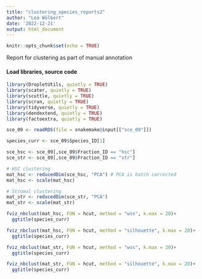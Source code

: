 ```yaml
---
title: "clustering_species_reports2"
author: "Lea Wölbert"
date: '2022-12-21'
output: html_document
---
```


```r
knitr::opts_chunk$set(echo = TRUE)
```

Report for clustering as part of manual annotation

#### Load libraries, source code 

```r
library(DropletUtils, quietly = TRUE) 
library(scater, quietly = TRUE) 
library(scuttle, quietly = TRUE) 
library(scran, quietly = TRUE) 
library(tidyverse, quietly = TRUE) 
library(dendextend, quietly = TRUE) 
library(factoextra, quietly = TRUE) 
```

```r
sce_09 <- readRDS(file = snakemake@input[["sce_09"]])

species_curr <- sce_09$Species_ID[1]
```

```r

sce_hsc <- sce_09[,sce_09$Fraction_ID == "hsc"]
sce_str <- sce_09[,sce_09$Fraction_ID == "str"]

# HSC clustering
mat_hsc <- reducedDim(sce_hsc, "PCA") # PCA is batch corrected
mat_hsc <- scale(mat_hsc)

# Stromal clustering
mat_str <- reducedDim(sce_str, "PCA")
mat_str <- scale(mat_str)
```

```r

fviz_nbclust(mat_hsc, FUN = hcut, method = "wss", k.max = 20)+
  ggtitle(species_curr)

fviz_nbclust(mat_hsc, FUN = hcut, method = "silhouette", k.max = 20)+
  ggtitle(species_curr)

```

```r

fviz_nbclust(mat_str, FUN = hcut, method = "wss", k.max = 20)+
  ggtitle(species_curr)

fviz_nbclust(mat_str, FUN = hcut, method = "silhouette", k.max = 20)+
  ggtitle(species_curr)

```
